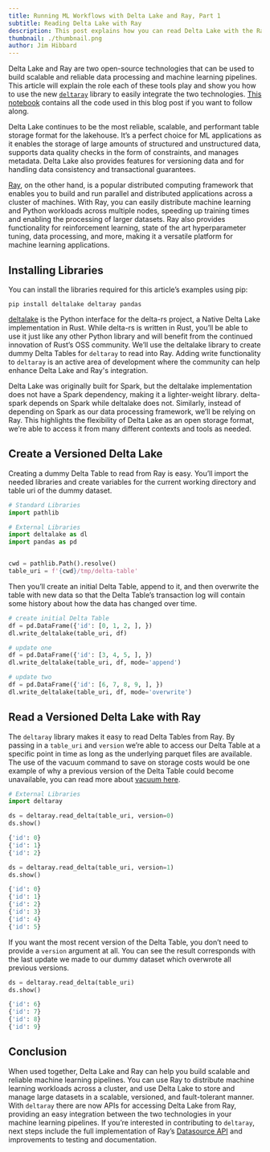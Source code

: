 ```yaml
---
title: Running ML Workflows with Delta Lake and Ray, Part 1
subtitle: Reading Delta Lake with Ray
description: This post explains how you can read Delta Lake with the Ray compute framework
thumbnail: ./thumbnail.png
author: Jim Hibbard
---
```


Delta Lake and Ray are two open-source technologies that can be used to build scalable and reliable data processing and machine learning pipelines. This article will explain the role each of these tools play and show you how to use the new [`deltaray`](https://github.com/delta-incubator/deltaray) library to easily integrate the two technologies. [This notebook](https://github.com/delta-incubator/deltaray/blob/main/notebooks/deltaray-demo.ipynb) contains all the code used in this blog post if you want to follow along.

Delta Lake continues to be the most reliable, scalable, and performant table storage format for the lakehouse. It’s a perfect choice for ML applications as it enables the storage of large amounts of structured and unstructured data, supports data quality checks in the form of constraints, and manages metadata. Delta Lake also provides features for versioning data and for handling data consistency and transactional guarantees.

[Ray](https://docs.ray.io/en/latest/), on the other hand, is a popular distributed computing framework that enables you to build and run parallel and distributed applications across a cluster of machines. With Ray, you can easily distribute machine learning and Python workloads across multiple nodes, speeding up training times and enabling the processing of larger datasets. Ray also provides functionality for reinforcement learning, state of the art hyperparameter tuning, data processing, and more, making it a versatile platform for machine learning applications.

## Installing Libraries

You can install the libraries required for this article’s examples using pip:

```shell
pip install deltalake deltaray pandas
```

[deltalake](https://github.com/delta-io/delta-rs) is the Python interface for the delta-rs project, a Native Delta Lake implementation in Rust. While delta-rs is written in Rust, you’ll be able to use it just like any other Python library and will benefit from the continued innovation of Rust’s OSS community. We’ll use the deltalake library to create dummy Delta Tables for `deltaray` to read into Ray. Adding write functionality to `deltaray` is an active area of development where the community can help enhance Delta Lake and Ray's integration.

Delta Lake was originally built for Spark, but the deltalake implementation does not have a Spark dependency, making it a lighter-weight library. delta-spark depends on Spark while deltalake does not. Similarly, instead of depending on Spark as our data processing framework, we’ll be relying on Ray. This highlights the flexibility of Delta Lake as an open storage format, we’re able to access it from many different contexts and tools as needed.

## Create a Versioned Delta Lake

Creating a dummy Delta Table to read from Ray is easy. You’ll import the needed libraries and create variables for the current working directory and table uri of the dummy dataset.

```python
# Standard Libraries
import pathlib

# External Libraries
import deltalake as dl
import pandas as pd


cwd = pathlib.Path().resolve()
table_uri = f'{cwd}/tmp/delta-table'
```

Then you’ll create an initial Delta Table, append to it, and then overwrite the table with new data so that the Delta Table’s transaction log will contain some history about how the data has changed over time.

```python
# create initial Delta Table
df = pd.DataFrame({'id': [0, 1, 2, ], })
dl.write_deltalake(table_uri, df)

# update one
df = pd.DataFrame({'id': [3, 4, 5, ], })
dl.write_deltalake(table_uri, df, mode='append')

# update two
df = pd.DataFrame({'id': [6, 7, 8, 9, ], })
dl.write_deltalake(table_uri, df, mode='overwrite')
```

## Read a Versioned Delta Lake with Ray

The `deltaray` library makes it easy to read Delta Tables from Ray. By passing in a `table_uri` and `version` we’re able to access our Delta Table at a specific point in time as long as the underlying parquet files are available. The use of the vacuum command to save on storage costs would be one example of why a previous version of the Delta Table could become unavailable, you can read more about [vacuum here](https://delta.io/blog/2023-01-03-delta-lake-vacuum-command/).

```python
# External Libraries
import deltaray

ds = deltaray.read_delta(table_uri, version=0)
ds.show()

{'id': 0}
{'id': 1}
{'id': 2}
```

```python
ds = deltaray.read_delta(table_uri, version=1)
ds.show()

{'id': 0}
{'id': 1}
{'id': 2}
{'id': 3}
{'id': 4}
{'id': 5}
```

If you want the most recent version of the Delta Table, you don’t need to provide a `version` argument at all. You can see the result corresponds with the last update we made to our dummy dataset which overwrote all previous versions.

```python
ds = deltaray.read_delta(table_uri)
ds.show()

{'id': 6}
{'id': 7}
{'id': 8}
{'id': 9}
```

## Conclusion

When used together, Delta Lake and Ray can help you build scalable and reliable machine learning pipelines. You can use Ray to distribute machine learning workloads across a cluster, and use Delta Lake to store and manage large datasets in a scalable, versioned, and fault-tolerant manner. With `deltaray` there are now APIs for accessing Delta Lake from Ray, providing an easy integration between the two technologies in your machine learning pipelines. If you’re interested in contributing to `deltaray`, next steps include the full implementation of Ray’s [Datasource API](https://docs.ray.io/en/latest/data/api/input_output.html#datasource-api) and improvements to testing and documentation.
